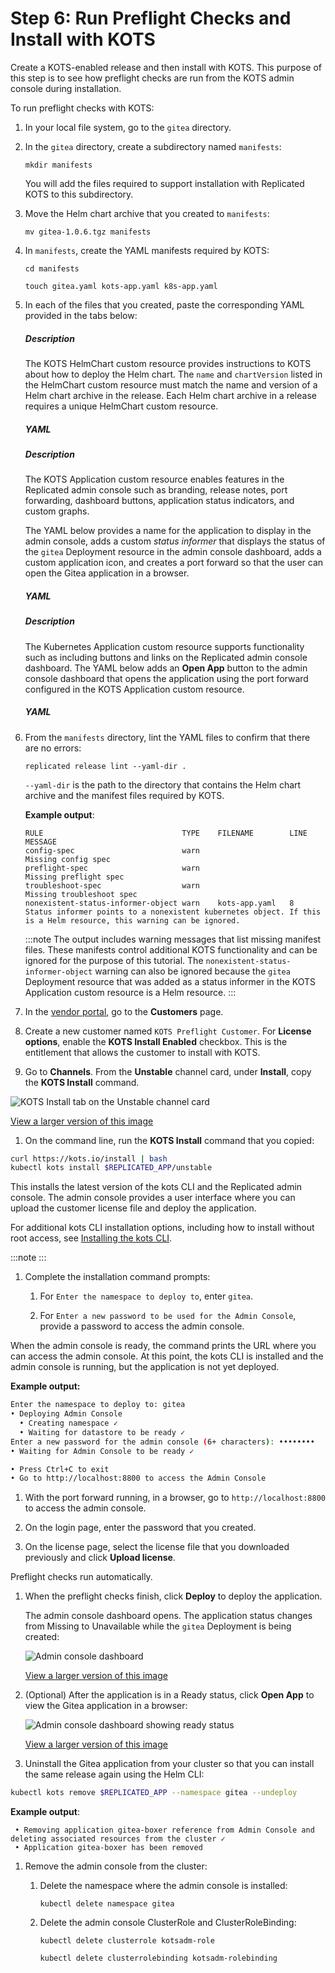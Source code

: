 
# Step 6: Run Preflight Checks and Install with KOTS

Create a KOTS-enabled release and then install with KOTS. This purpose of this step is to see how preflight checks are run from the KOTS admin console during installation.

To run preflight checks with KOTS:

1. In your local file system, go to the `gitea` directory.   

1. In the `gitea` directory, create a subdirectory named `manifests`:

   ```
   mkdir manifests
   ```

   You will add the files required to support installation with Replicated KOTS to this subdirectory.

1. Move the Helm chart archive that you created to `manifests`:

   ```
   mv gitea-1.0.6.tgz manifests
   ```

1. In `manifests`, create the YAML manifests required by KOTS:
   ```
   cd manifests
   ```
   ```
   touch gitea.yaml kots-app.yaml k8s-app.yaml
   ```

1. In each of the files that you created, paste the corresponding YAML provided in the tabs below:

   <Tabs>
   <TabItem value="helmchart" label="gitea.yaml" default>
    <h5>Description</h5>
    <p>The KOTS HelmChart custom resource provides instructions to KOTS about how to deploy the Helm chart. The <code>name</code> and <code>chartVersion</code> listed in the HelmChart custom resource must match the name and version of a Helm chart archive in the release. Each Helm chart archive in a release requires a unique HelmChart custom resource.</p>
    <h5>YAML</h5>
    <HelmChartCr/>
   </TabItem>
   <TabItem value="kots-app" label="kots-app.yaml">
   <h5>Description</h5>
    <p>The KOTS Application custom resource enables features in the Replicated admin console such as branding, release notes, port forwarding, dashboard buttons, application status indicators, and custom graphs.</p><p>The YAML below provides a name for the application to display in the admin console, adds a custom <em>status informer</em> that displays the status of the <code>gitea</code> Deployment resource in the admin console dashboard, adds a custom application icon, and creates a port forward so that the user can open the Gitea application in a browser.</p>
    <h5>YAML</h5>
    <KotsCr/>
   </TabItem>
   <TabItem value="k8s-app" label="k8s-app.yaml">
   <h5>Description</h5>
    <p>The Kubernetes Application custom resource supports functionality such as including buttons and links on the Replicated admin console dashboard. The YAML below adds an <strong>Open App</strong> button to the admin console dashboard that opens the application using the port forward configured in the KOTS Application custom resource.</p>
    <h5>YAML</h5>
    <K8sCr/>
   </TabItem>
   </Tabs>   

1. From the `manifests` directory, lint the YAML files to confirm that there are no errors:

   ```
   replicated release lint --yaml-dir .
   ```
   `--yaml-dir` is the path to the directory that contains the Helm chart archive and the manifest files required by KOTS.

   **Example output**:

   ```
   RULE                               TYPE    FILENAME        LINE  MESSAGE
   config-spec                        warn                          Missing config spec                                                         
   preflight-spec                     warn                          Missing preflight spec
   troubleshoot-spec                  warn                          Missing troubleshoot spec
   nonexistent-status-informer-object warn    kots-app.yaml   8     Status informer points to a nonexistent kubernetes object. If this is a Helm resource, this warning can be ignored.
   ```
   :::note
   The output includes warning messages that list missing manifest files. These manifests control additional KOTS functionality and can be ignored for the purpose of this tutorial. The `nonexistent-status-informer-object` warning can also be ignored because the `gitea` Deployment resource that was added as a status informer in the KOTS Application custom resource is a Helm resource.
   :::

1. In the [vendor portal](https://vendor.replicated.com), go to the **Customers** page.

1. Create a new customer named `KOTS Preflight Customer`. For **License options**, enable the **KOTS Install Enabled** checkbox. This is the entitlement that allows the customer to install with KOTS.

1. Go to **Channels**. From the **Unstable** channel card, under **Install**, copy the **KOTS Install** command.

  ![KOTS Install tab on the Unstable channel card](/images/helm-tutorial-unstable-kots-install-command.png)

  [View a larger version of this image](/images/helm-tutorial-unstable-kots-install-command.png)

1. On the command line, run the **KOTS Install** command that you copied:

  ```bash
  curl https://kots.io/install | bash
  kubectl kots install $REPLICATED_APP/unstable
  ```

  This installs the latest version of the kots CLI and the Replicated admin console. The admin console provides a user interface where you can upload the customer license file and deploy the application.

  For additional kots CLI installation options, including how to install without root access, see [Installing the kots CLI](/reference/kots-cli-getting-started).

  :::note
  <KotsVerReq/>
  :::

1. Complete the installation command prompts:

   1. For `Enter the namespace to deploy to`, enter `gitea`. 

   1. For `Enter a new password to be used for the Admin Console`, provide a password to access the admin console.

  When the admin console is ready, the command prints the URL where you can access the admin console. At this point, the kots CLI is installed and the admin console is running, but the application is not yet deployed.

  **Example output:**

  ```bash
  Enter the namespace to deploy to: gitea
  • Deploying Admin Console
    • Creating namespace ✓
    • Waiting for datastore to be ready ✓
  Enter a new password for the admin console (6+ characters): ••••••••
  • Waiting for Admin Console to be ready ✓

  • Press Ctrl+C to exit
  • Go to http://localhost:8800 to access the Admin Console
  ```

1. With the port forward running, in a browser, go to `http://localhost:8800` to access the admin console.

1. On the login page, enter the password that you created.

1. On the license page, select the license file that you downloaded previously and click **Upload license**.

  Preflight checks run automatically.

1. When the preflight checks finish, click **Deploy** to deploy the application.

   The admin console dashboard opens. The application status changes from Missing to Unavailable while the `gitea` Deployment is being created:

   ![Admin console dashboard](/images/tutorial-gitea-unavailable.png)

   [View a larger version of this image](/images/tutorial-gitea-unavailable.png)

1. (Optional) After the application is in a Ready status, click **Open App** to view the Gitea application in a browser:

   ![Admin console dashboard showing ready status](/images/tutorial-gitea-ready.png)

   [View a larger version of this image](/images/tutorial-gitea-ready.png) 

1. Uninstall the Gitea application from your cluster so that you can install the same release again using the Helm CLI:

  ```bash
  kubectl kots remove $REPLICATED_APP --namespace gitea --undeploy
  ```
  **Example output**:
  ```
   • Removing application gitea-boxer reference from Admin Console and deleting associated resources from the cluster ✓
   • Application gitea-boxer has been removed
  ```

1. Remove the admin console from the cluster:  

   1. Delete the namespace where the admin console is installed:

      ```
      kubectl delete namespace gitea
      ```
   1. Delete the admin console ClusterRole and ClusterRoleBinding:  

      ```
      kubectl delete clusterrole kotsadm-role
      ```
      ```
      kubectl delete clusterrolebinding kotsadm-rolebinding
      ```     